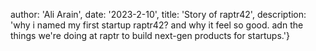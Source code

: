 
  author: 'Ali Arain',
  date: '2023-2-10',
  title: 'Story of raptr42',
  description:
    'why i named my first startup raptr42? and why it feel so good. adn the things we're doing at raptr to build next-gen products for startups.'}






